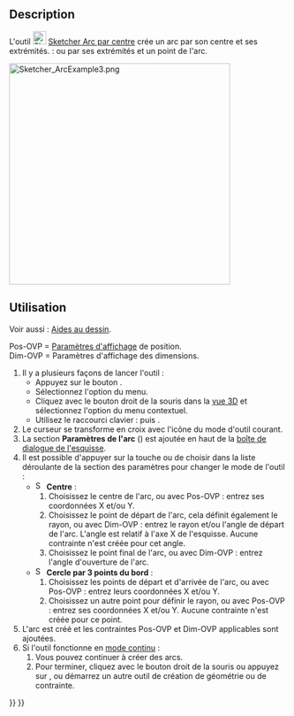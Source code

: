 <languages/>

{{Docnav/fr
|[[Sketcher_CreateLine/fr|Ligne]]
|[[Sketcher_Create3PointArc/fr|Arc par 3 points]]
|[[Sketcher_Workbench/fr|Atelier Sketcher]]
|IconL=Sketcher_CreateLine.svg
|IconR=Sketcher_Create3PointArc.svg
|IconC=Workbench_Sketcher.svg
}}

{{GuiCommand/fr
|Name=Sketcher Arc
|Name/fr=Sketcher Arc par centre
|MenuLocation=Esquisse → Géométries d'esquisse → Créer un arc à partir du centre
|Workbenches=[[Sketcher_Workbench/fr|Sketcher]]
|Shortcut={{KEY|G}} {{KEY|A}}
|SeeAlso=[[Sketcher_CreateCircle/fr|Sketcher Cercle]]
}}

==Description==

L'outil [[Image:Sketcher_CreateArc.svg|24px]] [[Sketcher_CreateArc/fr|Sketcher Arc par centre]] crée un arc par son centre et ses extrémités. {{Version/fr|1.0}} : ou par ses extrémités et un point de l'arc.

[[Image:Sketcher_ArcExample3.png|400px]]
{{Caption|Arc créé en mode Centre avec des contraintes appliquées automatiquement, définies par la saisie de tous les paramètres de la vue.}}

<span id="Usage"></span>
==Utilisation==

Voir aussi : [[Sketcher_Workbench/fr#Aides_au_dessin|Aides au dessin]].

Pos-OVP = [[Sketcher_Preferences/fr#Général|Paramètres d'affichage]] de position. {{Version/fr|1.0}}<br>
Dim-OVP = Paramètres d'affichage des dimensions. {{Version/fr|1.0}}

# Il y a plusieurs façons de lancer l'outil :
#* Appuyez sur le bouton {{Button|[[Image:Sketcher_CreateArc.svg|16px]] [[Sketcher_CreateArc/fr|Arc par son centre et ses extrémités]]}}.
#* Sélectionnez l'option {{MenuCommand|Sketcher → Sketcher geometries → [[Image:Sketcher_CreateArc.svg|16px]] Créer un arc à partir du centre}} du menu.
#* Cliquez avec le bouton droit de la souris dans la [[3D_view/fr|vue 3D]] et sélectionnez l'option {{MenuCommand|[[Image:Sketcher_CreateArc.svg|16px]] Créer un arc à partir du centre}} du menu contextuel.
#* Utilisez le raccourci clavier : {{KEY|G}} puis {{KEY|A}}.
# Le curseur se transforme en croix avec l'icône du mode d'outil courant.
# La section '''Paramètres de l'arc''' ({{Version/fr|1.0}}) est ajoutée en haut de la [[Sketcher_Dialog/fr|boîte de dialogue de l'esquisse]].
# Il est possible d'appuyer sur la touche {{KEY|M}} ou de choisir dans la liste déroulante de la section des paramètres pour changer le mode de l'outil :
#* [[Image:Sketcher_CreateArc.svg|16px]] '''Centre''' :
#*# Choisissez le centre de l'arc, ou avec Pos-OVP : entrez ses coordonnées X et/ou Y.
#*# Choisissez le point de départ de l'arc, cela définit également le rayon, ou avec Dim-OVP : entrez le rayon et/ou l'angle de départ de l'arc. L'angle est relatif à l'axe X de l'esquisse. Aucune contrainte n'est créée pour cet angle.
#*# Choisissez le point final de l'arc, ou avec Dim-OVP : entrez l'angle d'ouverture de l'arc.
#* [[Image:Sketcher_Create3PointArc.svg|16px]] '''Cercle par 3 points du bord''' : {{Version/fr|1.0}}
#*# Choisissez les points de départ et d'arrivée de l'arc, ou avec Pos-OVP : entrez leurs coordonnées X et/ou Y.
#*# Choisissez un autre point pour définir le rayon, ou avec Pos-OVP : entrez ses coordonnées X et/ou Y. Aucune contrainte n'est créée pour ce point.
# L'arc est créé et les contraintes Pos-OVP et Dim-OVP applicables sont ajoutées.
# Si l'outil fonctionne en [[Sketcher_Workbench/fr#Modes_continus|mode continu]] :
## Vous pouvez continuer à créer des arcs.
## Pour terminer, cliquez avec le bouton droit de la souris ou appuyez sur {{KEY|Échap}}, ou démarrez un autre outil de création de géométrie ou de contrainte.


{{Docnav/fr
|[[Sketcher_CreateLine/fr|Ligne]]
|[[Sketcher_Create3PointArc/fr|Arc par 3 points]]
|[[Sketcher_Workbench/fr|Atelier Sketcher]]
|IconL=Sketcher_CreateLine.svg
|IconR=Sketcher_Create3PointArc.svg
|IconC=Workbench_Sketcher.svg
}}

{{Sketcher_Tools_navi{{#translation:}}}}
{{Userdocnavi{{#translation:}}}}